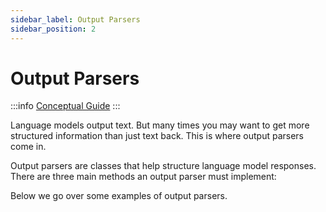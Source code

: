 ```yaml
---
sidebar_label: Output Parsers
sidebar_position: 2
---
```



# Output Parsers

:::info
[Conceptual Guide](https://docs.langchain.com/docs/components/prompts/output-parser)
:::

Language models output text. But many times you may want to get more structured information than just text back. This is where output parsers come in.

Output parsers are classes that help structure language model responses. There are three main methods an output parser must implement:

Below we go over some examples of output parsers.

